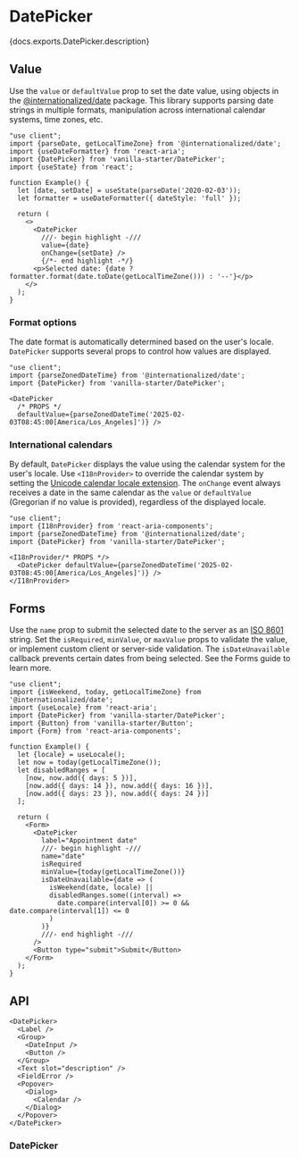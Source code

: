 

# DatePicker

<PageDescription>{docs.exports.DatePicker.description}</PageDescription>

<ExampleSwitcher>
  <VisualExample
    component={VanillaDatePicker}
    docs={vanillaDocs.exports.DatePicker}
    links={vanillaDocs.links}
    props={['label', 'granularity', 'isDisabled']}
    initialProps={{label: 'Date'}}
    type="vanilla"
    files={["starters/docs/src/DatePicker.tsx", "starters/docs/src/DatePicker.css"]} />
  <VisualExample
    component={TailwindDatePicker}
    docs={vanillaDocs.exports.DatePicker}
    links={vanillaDocs.links}
    props={['label', 'granularity', 'isDisabled']}
    initialProps={{label: 'Date'}}
    type="tailwind"
    files={["starters/tailwind/src/DatePicker.tsx", "starters/tailwind/src/DateField.tsx",  "starters/tailwind/src/index.css"]} />
</ExampleSwitcher>

## Value

Use the `value` or `defaultValue` prop to set the date value, using objects in the [@internationalized/date](../internationalized/date/) package. This library supports parsing date strings in multiple formats, manipulation across international calendar systems, time zones, etc.

```tsx render
"use client";
import {parseDate, getLocalTimeZone} from '@internationalized/date';
import {useDateFormatter} from 'react-aria';
import {DatePicker} from 'vanilla-starter/DatePicker';
import {useState} from 'react';

function Example() {
  let [date, setDate] = useState(parseDate('2020-02-03'));
  let formatter = useDateFormatter({ dateStyle: 'full' });
  
  return (
    <>
      <DatePicker
        ///- begin highlight -///
        value={date}
        onChange={setDate} />
        {/*- end highlight -*/}
      <p>Selected date: {date ? formatter.format(date.toDate(getLocalTimeZone())) : '--'}</p>
    </>
  );
}
```

### Format options

The date format is automatically determined based on the user's locale. `DatePicker` supports several props to control how values are displayed.

```tsx render docs={docs.exports.DatePicker} links={docs.links} props={['granularity', 'hourCycle', 'hideTimeZone', 'shouldForceLeadingZeros']} initialProps={{label: 'Date'}}
"use client";
import {parseZonedDateTime} from '@internationalized/date';
import {DatePicker} from 'vanilla-starter/DatePicker';

<DatePicker
  /* PROPS */
  defaultValue={parseZonedDateTime('2025-02-03T08:45:00[America/Los_Angeles]')} />
```

### International calendars

By default, `DatePicker` displays the value using the calendar system for the user's locale. Use `<I18nProvider>` to override the calendar system by setting the [Unicode calendar locale extension](https://developer.mozilla.org/en-US/docs/Web/JavaScript/Reference/Global_Objects/Intl/Locale/calendar#adding_a_calendar_in_the_locale_string). The `onChange` event always receives a date in the same calendar as the `value` or `defaultValue` (Gregorian if no value is provided), regardless of the displayed locale.

```tsx render wide docs={docs.exports.I18nProvider} links={docs.links} props={['locale']} initialProps={{locale: 'hi-IN-u-ca-indian'}}
"use client";
import {I18nProvider} from 'react-aria-components';
import {parseZonedDateTime} from '@internationalized/date';
import {DatePicker} from 'vanilla-starter/DatePicker';

<I18nProvider/* PROPS */>
  <DatePicker defaultValue={parseZonedDateTime('2025-02-03T08:45:00[America/Los_Angeles]')} />
</I18nProvider>
```

## Forms

Use the `name` prop to submit the selected date to the server as an [ISO 8601](https://en.wikipedia.org/wiki/ISO_8601) string. Set the `isRequired`, `minValue`, or `maxValue` props to validate the value, or implement custom client or server-side validation. The `isDateUnavailable` callback prevents certain dates from being selected. See the Forms guide to learn more.

```tsx render
"use client";
import {isWeekend, today, getLocalTimeZone} from '@internationalized/date';
import {useLocale} from 'react-aria';
import {DatePicker} from 'vanilla-starter/DatePicker';
import {Button} from 'vanilla-starter/Button';
import {Form} from 'react-aria-components';

function Example() {
  let {locale} = useLocale();
  let now = today(getLocalTimeZone());
  let disabledRanges = [
    [now, now.add({ days: 5 })],
    [now.add({ days: 14 }), now.add({ days: 16 })],
    [now.add({ days: 23 }), now.add({ days: 24 })]
  ];

  return (
    <Form>
      <DatePicker
        label="Appointment date"
        ///- begin highlight -///
        name="date"
        isRequired
        minValue={today(getLocalTimeZone())}
        isDateUnavailable={date => (
          isWeekend(date, locale) ||
          disabledRanges.some((interval) =>
            date.compare(interval[0]) >= 0 && date.compare(interval[1]) <= 0
          )
        )}
        ///- end highlight -///
      />
      <Button type="submit">Submit</Button>
    </Form>
  );
}
```

## API

<Anatomy />

```tsx links={{DatePicker: '#datepicker', Group: 'Group.html', DateInput: 'DateField.html#dateinput', Button: 'Button.html', Popover: 'Popover.html', Dialog: 'Dialog.html', Calendar: 'Calendar.html'}}
<DatePicker>
  <Label />
  <Group>
    <DateInput />
    <Button />
  </Group>
  <Text slot="description" />
  <FieldError />
  <Popover>
    <Dialog>
      <Calendar />
    </Dialog>
  </Popover>
</DatePicker>
```

### DatePicker

<PropTable component={docs.exports.DatePicker} links={docs.links} />

<StateTable defaultClassName="react-aria-DatePicker" properties={docs.exports.DatePickerRenderProps.properties} />
